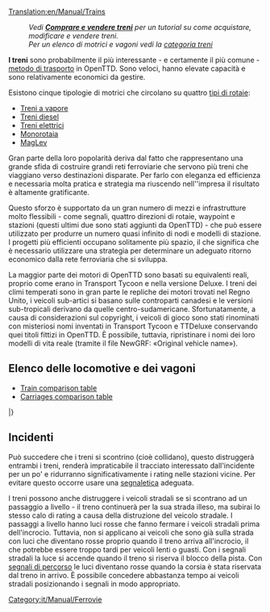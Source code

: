 [[Translation:en/Manual/Trains]]
{{it/Manual/Menu}}

: '' Vedi '''[[it/Manual/Compravendita treni|Comprare e vendere treni]]''' per un tutorial su come acquistare, modificare e vendere treni.''
: ''Per un elenco di motrici e vagoni vedi la [[:Category:it/Manual/Treni|categoria treni]]''

'''I treni''' sono probabilmente il più interessante - e certamente il più comune - [[it/Manual/Veicoli|metodo di trasporto]] in OpenTTD. Sono veloci, hanno elevate capacità e sono relativamente economici da gestire.

Esistono cinque tipologie di motrici che circolano su quattro [[it/Manual/Base Set/Tipi di ferrovia|tipi di rotaie]]:
* [[it/Manual/Base Set/Ferrovie|Treni a vapore]]
* [[it/Manual/Base Set/Ferrovie|Treni diesel]]
* [[it/Manual/Base Set/Ferrovie elettrificate|Treni elettrici]]
* [[it/Manual/Base Set/Monorotaia|Monorotaia]]
* [[it/Manual/Base Set/MagLev|MagLev]]

Gran parte della loro popolarità deriva dal fatto che rappresentano una grande sfida di costruire grandi reti ferroviarie che servono più treni che viaggiano verso destinazioni disparate. Per farlo con eleganza ed efficienza e necessaria molta pratica e strategia ma riuscendo nell''impresa il risultato è altamente gratificante.

Questo sforzo è supportato da un gran numero di mezzi e infrastrutture molto flessibili - come segnali, quattro direzioni di rotaie, waypoint e stazioni (questi ultimi due sono stati aggiunti da OpenTTD) - che può essere utilizzato per produrre un numero quasi infinito di nodi e modelli di stazione. I progetti più efficienti occupano solitamente più spazio, il che significa che è necessario utilizzare una strategia per determinare un adeguato ritorno economico dalla rete ferroviaria che si sviluppa.

La maggior parte dei motori di OpenTTD sono basati su equivalenti reali, proprio come erano in Transport Tycoon e nella versione Deluxe. I treni dei climi temperati sono in gran parte le repliche dei motori trovati nel Regno Unito, i veicoli sub-artici si basano sulle controparti canadesi e le versioni sub-tropicali derivano da quelle centro-sudamericane. Sfortunatamente, a causa di considerazioni sul copyright, i veicoli di gioco sono stati rinominati con misteriosi nomi inventati in Transport Tycoon e TTDeluxe conservando quei titoli fittizi in OpenTTD. È possibile, tuttavia, ripristinare i nomi dei loro modelli di vita reale (tramite il file NewGRF: «Original vehicle name»).

<!--
:''See '''[[Buying trains]]''' for a tutorial on how to buy, modify, and sell trains.''
:''For a list of engines and carriages see the [[:Category:Trains|trains category]]''

'''Trains''' are probably the most interesting — and certainly the most common — [[vehicles|method of transport]] in OpenTTD. They are fast, have high capacities, and are relatively cheap to run. 

There are five types of trains running on four [[Types of railway|types of railways]]:
* [[Railways|Steam trains]]
* [[Railways|Diesel trains]]
* [[Electrified railways|Electric trains]]
* [[Monorail]]
* [[MagLev]]

Much of their popularity stems from the challenge of building large rail networks that service multiple trains travelling to disparate destinations. Doing so gracefully and efficiently takes practice and strategy, but is highly satisfying when accomplished.

This effort is aided by the large number of infrastructure tools — such as signals, four track directions, waypoints, and station flexibility (the latter two of which were features added by OpenTTD) — that can be used to produce a near infinite number of junctions and station layouts. More efficient designs usually take up more space, which means that strategy must be used to determine an appropriate trade of capacity to footprint.

Most of the engines in OpenTTD are based on real-life equivalents, just like they were in Transport Tycoon and the Deluxe version. Temperate climate trains are largely replicas of engines found in the United Kingdom, Sub-Arctic vehicles are based on Canadian counterparts, and Sub-Tropical versions derive from Central and South American carriages.  Unfortunately, due to copyright considerations, the game vehicles were renamed with mysterious made-up names in Transport Tycoon and TTDeluxe, and retain those fictional titles in OpenTTD.  It is possible, however, to revert the names to those of their real-life models (via NewGRF file: «Original vehicle name»).
-->
==Elenco delle locomotive e dei vagoni ==

* [[en/Manual/Base Set/Trains/Train Comparison|Train comparison table]]
* [[en/Manual/Base Set/Trains/Carriages Comparison|Carriages comparison table]]

{{it/Manual/TabellaVeicoli/Intestazioni}}
{{en/Manual/VehicleTable/Header|Vapore}}
{{en/Manual/VehicleTable/Row|
*[[File:en/Manual/Base Set/Trains/Kirbypaultank.png|Kirby Paul Tank Engine]] [[it/Manual/Base Set/Trains/Kirby Paul Tank|Kirby Paul Tank]]
*[[File:en/Manual/Base Set/Trains/Chaneyjubilee.png|Chaney "Jubilee" Engine]] [[it/Manual/Base Set/Trains/Chaney 'Jubilee'|Chaney "Jubilee"]]
*[[File:en/Manual/Base Set/Trains/Ginzua4.png|Ginzu "A4" Engine]] [[it/Manual/Base Set/Trains/Ginzu 'A4'|Ginzu "A4"]]
*[[File:en/Manual/Base Set/Trains/Sh8p.png|SH "8P" Engine]] [[it/Manual/Base Set/Trains/SH '8P'|SH "8P"]]
|
*[[File:en/Manual/Base Set/Trains/Wills280.png|Wills 2-8-0 Engine]] [[it/Manual/Base Set/Trains/Wills 2-8-0|Wills 2-8-0]]
|
*[[File:en/Manual/Base Set/Trains/Wills280.png|Wills 2-8-0 Engine]] [[it/Manual/Base Set/Trains/Wills 2-8-0|Wills 2-8-0]]
|
*[[File:en/Manual/Base Set/Trains/Powernautchoochoo.png|Ploddyphut Choo-Choo Engine]] [[it/Manual/Base Set/Trains/Ploddyphut Choo-Choo|Ploddyphut Choo-Choo]]
*[[File:en/Manual/Base Set/Trains/Ploddyphutchoochoo.png|Powernaut Choo-Choo Engine]] [[it/Manual/Base Set/Trains/Powernaut Choo-Choo|Powernaut Choo-Choo]]
*[[File:en/Manual/Base Set/Trains/Mightymoverchoochoo.png|Might Mover Choo-Choo Engine]] [[it/Manual/Base Set/Trains/Mightymover Choo-Choo|Mightymover Choo-Choo]]
}}
{{en/Manual/VehicleTable/Header|Diesel}}
{{en/Manual/VehicleTable/Row|
*[[File:en/Manual/Base Set/Trains/Manleymoreldmu.png|Manley-Morel DMU Engine]] [[it/Manual/Base Set/Trains/Manley-Morel DMU|Manley-Morel DMU]]
*[[File:en/Manual/Base Set/Trains/Shhendry25.png|SH/Hendry "25" Engine]] [[it/Manual/Base Set/Trains/Hendry '25'|SH/Hendry "25"]]
*[[File:en/Manual/Base Set/Trains/Floss47.png|Floss "47" Engine]] [[it/Manual/Base Set/Trains/Floss '47'|Floss "47"]]
*[[File:en/Manual/Base Set/Trains/Uu37.png|UU "37" Engine]] [[it/Manual/Base Set/Trains/UU '37'|UU "37"]]
*[[File:en/Manual/Base Set/Trains/Sh125.png|SH "125" Engine]] [[it/Manual/Base Set/Trains/SH '125'|SH "125"]]
*[[File:en/Manual/Base Set/Trains/Dash.png|"Dash" Engine]] [[it/Manual/Base Set/Trains/Dash|"Dash"]]
|
*[[File:en/Manual/Base Set/Trains/Mjs250.png|MJS 250 Engine]] [[it/Manual/Base Set/Trains/MJS250|MJS250]]
*[[File:en/Manual/Base Set/Trains/Kelling3100.png|Kelling 3100 Engine]] [[it/Manual/Base Set/Trains/Kelling 3100|Kelling 3100]]
*[[File:en/Manual/Base Set/Trains/Cs4000.png|CS4000 Engine]] [[it/Manual/Base Set/Trains/CS4000|CS4000]]
*[[File:en/Manual/Base Set/Trains/Cs2400.png|CS2400 Engine]] [[it/Manual/Base Set/Trains/CS2400|CS2400]]
*[[File:en/Manual/Base Set/Trains/Mjs1000.png|MJS 1000 Engine]] [[it/Manual/Base Set/Trains/MJS 1000|MJS 1000]]
*[[File:en/Manual/Base Set/Trains/Centennial.png|Centennial Engine]] [[it/Manual/Base Set/Trains/Centennial|Centennial]]
*[[File:en/Manual/Base Set/Trains/Turnerturbo.png|Turner Turbo]] [[it/Manual/Base Set/Trains/Turner Turbo|Turner Turbo]]
|
*[[File:en/Manual/Base Set/Trains/Mjs250.png|MJS 250 Engine]] [[it/Manual/Base Set/Trains/MJS250|MJS250]]
*[[File:en/Manual/Base Set/Trains/Kelling3100.png|Kelling 3100 Engine]] [[it/Manual/Base Set/Trains/Kelling 3100|Kelling 3100]]
*[[File:en/Manual/Base Set/Trains/Cs4000.png|CS4000 Engine]] [[it/Manual/Base Set/Trains/CS4000|CS4000]]
*[[File:en/Manual/Base Set/Trains/Cs2400.png|CS2400 Engine]] [[it/Manual/Base Set/Trains/CS2400|CS2400]]
*[[File:en/Manual/Base Set/Trains/Mjs1000.png|MJS 1000 Engine]] [[it/Manual/Base Set/Trains/MJS 1000|MJS 1000]]
*[[File:en/Manual/Base Set/Trains/Centennial.png|Centennial Engine]] [[it/Manual/Base Set/Trains/Centennial|Centennial]]
*[[File:en/Manual/Base Set/Trains/Turnerturbo.png|Turner Turbo]] [[it/Manual/Base Set/Trains/Turner Turbo|Turner Turbo]]
|
*[[File:en/Manual/Base Set/Trains/Ploddyphutdiesel.png|Ploddyphut Diesel]] [[it/Manual/Base Set/Trains/Ploddyphut Diesel|Ploddyphut Diesel]]
*[[File:en/Manual/Base Set/Trains/Powernautdiesel.png|Powernaut Diesel]] [[it/Manual/Base Set/Trains/Powernaut Diesel|Powernaut Diesel]]
}}
{{en/Manual/VehicleTable/Header|Elettrico}}
{{en/Manual/VehicleTable/Row|
*[[File:en/Manual/Base Set/Trains/Sh30.png|SH "30" Engine]] [[it/Manual/Base Set/Trains/SH '30'|SH "30"]]
*[[File:en/Manual/Base Set/Trains/Sh40.png|SH "40" Engine]] [[it/Manual/Base Set/Trains/SH '40'|SH "40"]]
*[[File:en/Manual/Base Set/Trains/Tim.png|"T.I.M" Engine]] [[it/Manual/Base Set/Trains/T.I.M.|"T.I.M."]]
*[[File:en/Manual/Base Set/Trains/Asiastar.png|"Asiastar" Engine]] [[it/Manual/Base Set/Trains/AsiaStar|"AsiaStar"]]
|
None
|
None
|
None
}}
{{en/Manual/VehicleTable/Header|Monorotaia}}
{{en/Manual/VehicleTable/Row|
*[[File:en/Manual/Base Set/Trains/X2001.png|X2001 Monorail Engine]] [[it/Manual/Base Set/Trains/X2001|'X2001']]
*[[File:en/Manual/Base Set/Trains/Millenniumz1.png|Milennium 'Z1' Monorail Engine]] [[it/Manual/Base Set/Trains/Millennium Z1|'Millennium Z1']]
|
*[[File:en/Manual/Base Set/Trains/X2001.png|X2001 Monorail Engine]] [[it/Manual/Base Set/Trains/X2001|'X2001']]
*[[File:en/Manual/Base Set/Trains/Millenniumz1.png|Milennium 'Z1' Monorail Engine]] [[it/Manual/Base Set/Trains/Millennium Z1|'Millennium Z1']]
|
*[[File:en/Manual/Base Set/Trains/X2001.png|X2001 Monorail Engine]] [[it/Manual/Base Set/Trains/X2001|'X2001']]
*[[File:en/Manual/Base Set/Trains/Millenniumz1.png|Milennium 'Z1' Monorail Engine]] [[it/Manual/Base Set/Trains/Millennium Z1|'Millennium Z1']]
|
*[[File:en/Manual/Base Set/Trains/Wizzowowz99.png|Wizzowow 'Z99' Monorail Engine]] [[it/Manual/Base Set/Trains/Wizzowow Z99|Wizzowow Z99]]
}}
{{en/Manual/VehicleTable/Header|MagLev}}
{{en/Manual/VehicleTable/Row|
*[[File:en/Manual/Base Set/Trains/Lev1leviathan.png|MagLev Engine 1: Leviathan]] [[it/Manual/Base Set/Trains/Lev1 'Leviathan'|Lev1 'Leviathan']]
*[[File:en/Manual/Base Set/Trains/Lev2cyclops.png|MagLev Engine 2: Cyclops]] [[it/Manual/Base Set/Trains/Lev2 'Cyclops'|Lev2 'Cyclops']]
*[[File:en/Manual/Base Set/Trains/Lev3pegasus.png|MagLev Engine 3: Pegasus]] [[it/Manual/Base Set/Trains/Lev3 'Pegasus'|Lev3 'Pegasus']]
*[[File:en/Manual/Base Set/Trains/Lev4chimaerarhead.png|MagLev Engine 4: Chimaera (front)]] [[it/Manual/Base Set/Trains/Lev4 'Chimaera'|Lev4 'Chimaera']]
|
*[[File:en/Manual/Base Set/Trains/Lev1leviathan.png|MagLev Engine 1: Leviathan]] [[it/Manual/Base Set/Trains/Lev1 'Leviathan'|Lev1 'Leviathan']]
*[[File:en/Manual/Base Set/Trains/Lev2cyclops.png|MagLev Engine 2: Cyclops]] [[it/Manual/Base Set/Trains/Lev2 'Cyclops'|Lev2 'Cyclops']]
*[[File:en/Manual/Base Set/Trains/Lev3pegasus.png|MagLev Engine 3: Pegasus]] [[it/Manual/Base Set/Trains/Lev3 'Pegasus'|Lev3 'Pegasus']]
*[[File:en/Manual/Base Set/Trains/Lev4chimaerarhead.png|MagLev Engine 4: Chimaera (front)]] [[it/Manual/Base Set/Trains/Lev4 'Chimaera'|Lev4 'Chimaera']]
|
*[[File:en/Manual/Base Set/Trains/Lev1leviathan.png|MagLev Engine 1: Leviathan]] [[it/Manual/Base Set/Trains/Lev1 'Leviathan'|Lev1 'Leviathan']]
*[[File:en/Manual/Base Set/Trains/Lev2cyclops.png|MagLev Engine 2: Cyclops]] [[it/Manual/Base Set/Trains/Lev2 'Cyclops'|Lev2 'Cyclops']]
*[[File:en/Manual/Base Set/Trains/Lev3pegasus.png|MagLev Engine 3: Pegasus]] [[it/Manual/Base Set/Trains/Lev3 'Pegasus'|Lev3 'Pegasus']]
*[[File:en/Manual/Base Set/Trains/Lev4chimaerarhead.png|MagLev Engine 4: Chimaera (front)]] [[it/Manual/Base Set/Trains/Lev4 'Chimaera'|Lev4 'Chimaera']]
|
*[[File:en/Manual/Base Set/Trains/Wizzowowrocketeer.png|Toyland Wizzowow Rocketeer]] [[it/Manual/Base Set/Trains/Wizzowow Rocketeer|Wizzowow Rocketeer]]
}}
{{en/Manual/VehicleTable/Header|Carrozze}}
{{en/Manual/VehicleTable/Row|
*[[File:en/Manual/Base Set/Trains/Passengercarriage.png|Standard Passenger Carriage]] [[it/Manual/Base Set/Trains/Carrozza passeggeri|Carrozza passeggeri]]
*[[File:en/Manual/Base Set/Trains/Mailvan.png|Standard Mail Van]] [[it/Manual/Base Set/Trains/Vagone postale|Vagone postale]]
*[[File:en/Manual/Base Set/Trains/Oiltanker car.png|Standard Oil Tanker]] [[it/Manual/Base Set/Trains/Vagone cisterna per petrolio|Vagone cisterna per petrolio]]
*[[File:en/Manual/Base Set/Trains/Grainhopper.png|Standard Grain Hopper]] [[it/Manual/Base Set/Trains/Tramoggia per grano|Tramoggia per grano]]
*[[File:en/Manual/Base Set/Trains/Goodsvan.png|Standard Goods Van]] [[it/Manual/Base Set/Trains/Vagone beni|Vagone beni]]
*[[File:en/Manual/Base Set/Trains/Woodtruck.png|Standard Wood Truck]] [[it/Manual/Base Set/Trains/Carro per legname|Carro per legname]]
*[[File:en/Manual/Base Set/Trains/Armouredvan.png|Standard Armoured Van]] [[it/Manual/Base Set/Trains/Vagone blindato|Vagone blindato]]
*[[File:en/Manual/Base Set/Trains/Steeltruck.png|Standard Steel Truck]] [[it/Manual/Base Set/Trains/Carro per acciaio|Carro per acciaio]]
*[[File:en/Manual/Base Set/Trains/Coaltruck.png|Standard Coal Truck]] [[it/Manual/Base Set/Trains/Carro per carbone|Carro per carbone]]
*[[File:en/Manual/Base Set/Trains/Livestockvan.png|Standard Livestock Van]] [[it/Manual/Base Set/Trains/Vagone bestiame|Vagone bestiame]]
*[[File:en/Manual/Base Set/Trains/Ironorehopper.png|Standard Iron Ore Hopper]] [[it/Manual/Base Set/Trains/Tramoggia per ferro|Tramoggia per ferro]]
|
*[[File:en/Manual/Base Set/Trains/Passengercarriagex.png|Tropical and Sub-arctic Passenger Carriage]] [[it/Manual/Base Set/Trains/Carrozza passeggeri|Carrozza passeggeri]]
*[[File:en/Manual/Base Set/Trains/Mailvan.png|Standard Mail Van]] [[it/Manual/Base Set/Trains/Vagone postale|Vagone postale]]
*[[File:en/Manual/Base Set/Trains/Oiltanker car.png|Standard Oil Tanker]] [[it/Manual/Base Set/Trains/Vagone cisterna per petrolio|Vagone cisterna per petrolio]]
*[[File:en/Manual/Base Set/Trains/Grainhopper.png|Standard Grain Hopper]] [[it/Manual/Base Set/Trains/Tramoggia per grano|Tramoggia per grano]]
*[[File:en/Manual/Base Set/Trains/Goodsvan.png|Standard Goods Van]] [[it/Manual/Base Set/Trains/Vagone beni|Vagone beni]]
*[[File:en/Manual/Base Set/Trains/Woodtruck.png|Standard Wood Truck]] [[it/Manual/Base Set/Trains/Carro per legname|Carro per legname]]
*[[File:en/Manual/Base Set/Trains/Armouredvan.png|Standard Armoured Van]] [[it/Manual/Base Set/Trains/Vagone blindato|Vagone blindato]]
*[[File:en/Manual/Base Set/Trains/Papertruck.png|Tropical and Sub-arctic Paper Truck]] [[it/Manual/Base Set/Trains/Carro per carta|Carro per carta]]
*[[File:en/Manual/Base Set/Trains/Coaltruck.png|Standard Coal Truck]] [[it/Manual/Base Set/Trains/Carro per carbone|Carro per carbone]]
*[[File:en/Manual/Base Set/Trains/Livestockvan.png|Standard Livestock Van]] [[it/Manual/Base Set/Trains/Vagone bestiame|Vagone bestiame]]
*[[File:en/Manual/Base Set/Trains/Foodvan.png|Tropical and Sub-arctic Food Van]] [[it/Manual/Base Set/Trains/Vagone alimentari|Vagone alimentari]]
|
*[[File:en/Manual/Base Set/Trains/Passengercarriagex.png|Tropical and Sub-arctic Passenger Carriage]] [[it/Manual/Base Set/Trains/Carrozza passeggeri|Carrozza passeggeri]]
*[[File:en/Manual/Base Set/Trains/Mailvan.png|Standard Mail Van]] [[it/Manual/Base Set/Trains/Vagone postale|Vagone postale]]
*[[File:en/Manual/Base Set/Trains/Oiltanker car.png|Standard Oil Tanker]] [[it/Manual/Base Set/Trains/Vagone cisterna per petrolio|Vagone cisterna per petrolio]]
*[[File:en/Manual/Base Set/Trains/Grainhopper.png|Standard Grain Hopper]] [[it/Manual/Base Set/Trains/Tramoggia per grano|Tramoggia per grano]]
*[[File:en/Manual/Base Set/Trains/Goodsvan.png|Standard Goods Van]] [[it/Manual/Base Set/Trains/Vagone beni|Vagone beni]]
*[[File:en/Manual/Base Set/Trains/Woodtruck.png|Standard Wood Truck]] [[it/Manual/Base Set/Trains/Carro per legname|Carro per legname]]
*[[File:en/Manual/Base Set/Trains/Armouredvan.png|Standard Armoured Van]] [[it/Manual/Base Set/Trains/Vagone blindato|Vagone blindato]]
*[[File:en/Manual/Base Set/Trains/Rubbertruck.png|Tropcial Rubber Truck]] [[it/Manual/Base Set/Trains/Carro per gomma|Carro per gomma]]
*[[File:en/Manual/Base Set/Trains/Watertanker.png|Tropical Water Tanker]] [[it/Manual/Base Set/Trains/Vagone cisterna per acqua|Vagone cisterna per acqua]]
*[[File:en/Manual/Base Set/Trains/Copperorehopper.png|Tropical Copper Ore Hopper]] [[it/Manual/Base Set/Trains/Tramoggia per rame|Tramoggia per rame]]
*[[File:en/Manual/Base Set/Trains/Foodvan.png|Tropical and Sub-arctic Food Van]] [[it/Manual/Base Set/Trains/Vagone alimentari|Vagone alimentari]]
*[[File:en/Manual/Base Set/Trains/Fruittruck.png|Tropical Fruit Truck]] [[it/Manual/Base Set/Trains/Carro per frutta|Carro per frutta]]
|
*[[File:en/Manual/Base Set/Trains/Passengercarriagetoyland.png|Standard Passenger Carriage]] [[it/Manual/Base Set/Trains/Carrozza passeggeri|Carrozza passeggeri]]
*[[File:en/Manual/Base Set/Trains/Mailvanx.png|Standard Mail Van]] [[it/Manual/Base Set/Trains/Vagone postale|Vagone postale]]
*[[File:en/Manual/Base Set/Trains/Colatanker.png|Toyland Cola Tanker]] [[it/Manual/Base Set/Trains/Vagone cisterna per cola|Vagone cisterna per cola]]
*[[File:en/Manual/Base Set/Trains/Toffeehopper.png|Toyland Toffee Hopper]] [[it/Manual/Base Set/Trains/Tramoggia per toffee|Tramoggia per toffee]]
*[[File:en/Manual/Base Set/Trains/Sweetvan.png|Toyland Sweet Van]] [[it/Manual/Base Set/Trains/Vagone caramelle|Vagone caramelle]]
*[[File:en/Manual/Base Set/Trains/Plastictruck.png|Toyland Plastic Truck]] [[it/Manual/Base Set/Trains/Carro per plastica|Carro per plastica]]
*[[File:en/Manual/Base Set/Trains/Bubblevan.png|Toyland Bubble Van]] [[it/Manual/Base Set/Trains/Vagone bollicine|Vagone bollicine]]
*[[File:en/Manual/Base Set/Trains/Fuzzydrinktruck.png|Toyland Fuzzy Drink Truck]] [[it/Manual/Base Set/Trains/Carro per bibite frizzanti|Carro per bibite frizzanti]]
*[[File:en/Manual/Base Set/Trains/Sugartruck.png|Toyland Sugar Truck]] [[it/Manual/Base Set/Trains/Carro per zucchero|Carro per zucchero]]
*[[File:en/Manual/Base Set/Trains/Toyvan.png|Toyland Toy Van]] [[it/Manual/Base Set/Trains/Vagone giocattoli|Vagone giocattoli]]
*[[File:en/Manual/Base Set/Trains/Candyflosshopper.png|Toyland Candyfloss Hopper]] [[it/Manual/Base Set/Trains/Tramoggia per zucchero filato|Tramoggia per zucchero filato]]
*[[File:en/Manual/Base Set/Trains/Batterytruck.png|Toyland Battery Truck]] [[it/Manual/Base Set/Trains/Carro per batterie|Carro per batterie]]
}}
|}

== Incidenti ==
Può succedere che i treni si scontrino (cioè collidano), questo distruggerà entrambi i treni, renderà impraticabile il tracciato interessato dall'incidente per un po' e ridurranno significativamente i rating nelle stazioni vicine. Per evitare questo occorre usare una [[it/Manual/Segnali|segnaletica]] adeguata.

I treni possono anche distruggere i veicoli stradali se si scontrano ad un passaggio a livello - il treno continuerà per la sua strada illeso, ma subirai lo stesso calo di rating a causa della distruzione del veicolo stradale. I passaggi a livello hanno luci rosse che fanno fermare i veicoli stradali prima dell'incrocio. Tuttavia, non si applicano ai veicoli che sono già sulla strada con luci che diventano rosse proprio quando il treno arriva all'incrocio, il che potrebbe essere troppo tardi per veicoli lenti o guasti. Con i segnali stradali la luce si accende quando il treno si riserva il blocco della pista. Con [[it/Manual/Segnali#segnali-di-percorso|segnali di percorso]] le luci diventano rosse quando la corsia è stata riservata dal treno in arrivo. È possibile concedere abbastanza tempo ai veicoli stradali posizionando i segnali in modo appropriato.
<!--
==Accidents==
It is possible for trains to crash (i.e. collide), which will destroy both trains, render the track impassable for a while and significantly reduce your ratings at nearby stations. The solution to this is to deploy [[signals]].

Trains can also destroy road vehicles if they are both on a level crossing at the same time — the train will continue undamaged but you will suffer the same ratings drop because of the destruction of the road vehicle. The level crossings have red warning lights which make road vehicles stop before the crossing. However they don't apply to vehicles which are already on the crossing. With plain or no signalling lights turn on just before the train reaches the crossing, which may be too late for slow or broken down vehicles. With [[Signals#Path Signals|path signals]] the lights turn on when the track is reserved for the train. Ample time for the road vehicles can be provided by placing the signals suitably.
-->

[[Category:it/Manual/Ferrovie]]